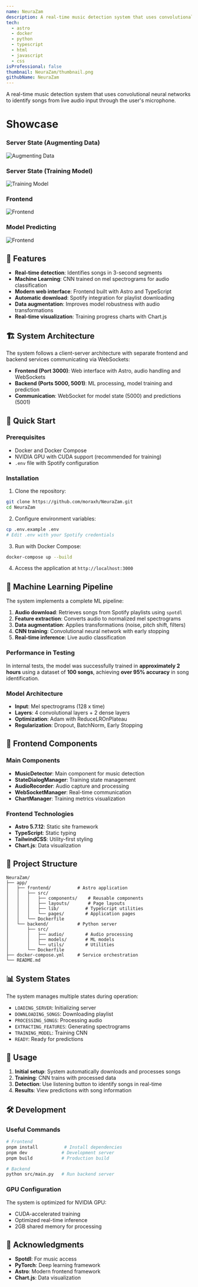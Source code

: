 ```yaml
---
name: NeuraZam
description: A real-time music detection system that uses convolutional neural networks to identify songs from live audio input through the user's microphone.
tech: 
  - astro
  - docker
  - python
  - typescript
  - html
  - javascript
  - css
isProfessional: false
thumbnail: NeuraZam/thumbnail.png
githubName: NeuraZam
---
```


A real-time music detection system that uses convolutional neural networks to identify songs from live audio input through the user's microphone.

# Showcase

### Server State (Augmenting Data)
![Augmenting Data](../../assets/ProjectsImages/NeuraZam/augmenting_songs.png)

### Server State (Training Model)
![Training Model](../../assets/ProjectsImages/NeuraZam/training.png)

### Frontend
![Frontend](../../assets/ProjectsImages/NeuraZam/frontend.png)

### Model Predicting
![Frontend](../../assets/ProjectsImages/NeuraZam/prediction.png)

## 🎵 Features

- **Real-time detection**: Identifies songs in 3-second segments
- **Machine Learning**: CNN trained on mel spectrograms for audio classification
- **Modern web interface**: Frontend built with Astro and TypeScript
- **Automatic download**: Spotify integration for playlist downloading
- **Data augmentation**: Improves model robustness with audio transformations
- **Real-time visualization**: Training progress charts with Chart.js

## 🏗️ System Architecture 

The system follows a client-server architecture with separate frontend and backend services communicating via WebSockets:

- **Frontend (Port 3000)**: Web interface with Astro, audio handling and WebSockets
- **Backend (Ports 5000, 5001)**: ML processing, model training and prediction
- **Communication**: WebSocket for model state (5000) and predictions (5001)

## 🚀 Quick Start

### Prerequisites

- Docker and Docker Compose
- NVIDIA GPU with CUDA support (recommended for training)
- `.env` file with Spotify configuration

### Installation

1. Clone the repository:
```bash
git clone https://github.com/moraxh/NeuraZam.git
cd NeuraZam
```

2. Configure environment variables:
```bash
cp .env.example .env
# Edit .env with your Spotify credentials
```

3. Run with Docker Compose:
```bash
docker-compose up --build
```

4. Access the application at `http://localhost:3000`

## 🧠 Machine Learning Pipeline

The system implements a complete ML pipeline:

1. **Audio download**: Retrieves songs from Spotify playlists using `spotdl`
2. **Feature extraction**: Converts audio to normalized mel spectrograms
3. **Data augmentation**: Applies transformations (noise, pitch shift, filters)
4. **CNN training**: Convolutional neural network with early stopping
5. **Real-time inference**: Live audio classification

### Performance in Testing

In internal tests, the model was successfully trained in **approximately 2 hours** using a dataset of **100 songs**, achieving **over 95% accuracy** in song identification.

### Model Architecture

- **Input**: Mel spectrograms (128 x time)
- **Layers**: 4 convolutional layers + 2 dense layers
- **Optimization**: Adam with ReduceLROnPlateau
- **Regularization**: Dropout, BatchNorm, Early Stopping

## 🎨 Frontend Components 

### Main Components

- **MusicDetector**: Main component for music detection
- **StateDialogManager**: Training state management
- **AudioRecorder**: Audio capture and processing
- **WebSocketManager**: Real-time communication
- **ChartManager**: Training metrics visualization

### Frontend Technologies

- **Astro 5.7.12**: Static site framework
- **TypeScript**: Static typing
- **TailwindCSS**: Utility-first styling
- **Chart.js**: Data visualization

## 🔧 Project Structure

```
NeuraZam/
├── app/
│   ├── frontend/          # Astro application
│   │   ├── src/
│   │   │   ├── components/    # Reusable components
│   │   │   ├── layouts/       # Page layouts
│   │   │   ├── lib/          # TypeScript utilities
│   │   │   └── pages/        # Application pages
│   │   └── Dockerfile
│   └── backend/           # Python server
│       ├── src/
│       │   ├── audio/        # Audio processing
│       │   ├── models/       # ML models
│       │   └── utils/        # Utilities
│       └── Dockerfile
├── docker-compose.yml     # Service orchestration
└── README.md
```

## 📊 System States 

The system manages multiple states during operation:

- `LOADING_SERVER`: Initializing server
- `DOWNLOADING_SONGS`: Downloading playlist
- `PROCESSING_SONGS`: Processing audio
- `EXTRACTING_FEATURES`: Generating spectrograms
- `TRAINING_MODEL`: Training CNN
- `READY`: Ready for predictions

## 🎯 Usage

1. **Initial setup**: System automatically downloads and processes songs
2. **Training**: CNN trains with processed data
3. **Detection**: Use listening button to identify songs in real-time
4. **Results**: View predictions with song information

## 🛠️ Development

### Useful Commands

```bash
# Frontend
pnpm install          # Install dependencies
pnpm dev             # Development server
pnpm build           # Production build

# Backend
python src/main.py   # Run backend server
```

### GPU Configuration

The system is optimized for NVIDIA GPU:
- CUDA-accelerated training
- Optimized real-time inference
- 2GB shared memory for processing

## 🙏 Acknowledgments

- **Spotdl**: For music access
- **PyTorch**: Deep learning framework
- **Astro**: Modern frontend framework
- **Chart.js**: Data visualization